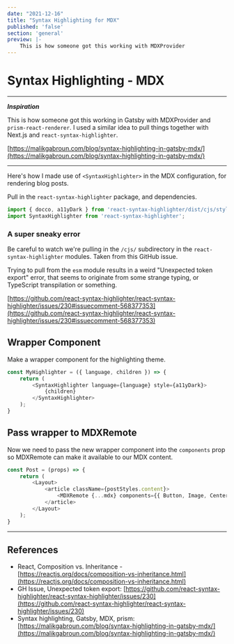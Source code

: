 ```yaml
---
date: "2021-12-16"
title: "Syntax Highlighting for MDX"
published: 'false'
section: 'general'
preview: |-
    This is how someone got this working with MDXProvider 
---
```



# Syntax Highlighting - MDX

<hr />

_**Inspiration**_

This is how someone got this working in Gatsby with MDXProvider and `prism-react-renderer`. 
I used a similar idea to pull things together with Next.js and `react-syntax-highlighter`.

[https://malikgabroun.com/blog/syntax-highlighting-in-gatsby-mdx/](https://malikgabroun.com/blog/syntax-highlighting-in-gatsby-mdx/)

<hr />


Here's how I made use of `<SyntaxHighlighter>` in the MDX configuration, for rendering blog posts.

Pull in the `react-syntax-highlighter` package, and dependencies.

```js
import { docco, a11yDark } from 'react-syntax-highlighter/dist/cjs/styles/hljs'
import SyntaxHighlighter from 'react-syntax-highlighter';
```

### A super sneaky error

Be careful to watch we're pulling in the `/cjs/` subdirectory in the `react-syntax-highlighter` modules. Taken from this GitHub issue.

Trying to pull from the `esm` module results in a weird "Unexpected token export" error, that seems to originate from some strange typing, or TypeScript transpilation or something.

[https://github.com/react-syntax-highlighter/react-syntax-highlighter/issues/230#issuecomment-568377353](https://github.com/react-syntax-highlighter/react-syntax-highlighter/issues/230#issuecomment-568377353)

## Wrapper Component

Make a wrapper component for the highlighting theme.

```js
const MyHighlighter = ({ language, children }) => {
    return (
        <SyntaxHighlighter language={language} style={a11yDark}>
            {children}
        </SyntaxHighlighter>
    );
}
```

## Pass wrapper to MDXRemote

Now we need to pass the new wrapper component into the `components` prop so MDXRemote can make it available to our MDX content.

```js
const Post = (props) => {
    return (
        <Layout>
            <article className={postStyles.content}>
                <MDXRemote {...mdx} components={{ Button, Image, CenteredImage, MyHighlighter }} />
            </article>
        </Layout>
    );
}
```

<hr />

## References

- React, Composition vs. Inheritance - [https://reactjs.org/docs/composition-vs-inheritance.html](https://reactjs.org/docs/composition-vs-inheritance.html)
- GH Issue, Unexpected token export: [https://github.com/react-syntax-highlighter/react-syntax-highlighter/issues/230](https://github.com/react-syntax-highlighter/react-syntax-highlighter/issues/230)
- Syntax highlighting, Gatsby, MDX, prism: [https://malikgabroun.com/blog/syntax-highlighting-in-gatsby-mdx/](https://malikgabroun.com/blog/syntax-highlighting-in-gatsby-mdx/)

